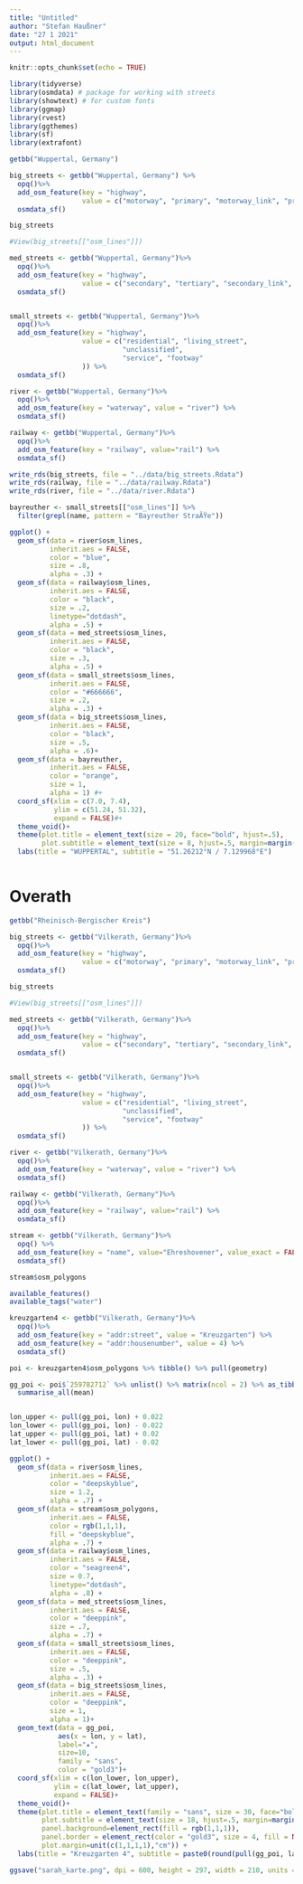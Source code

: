 ---
title: "Untitled"
author: "Stefan Haußner"
date: "27 1 2021"
output: html_document
---

```{r setup, include=FALSE}
knitr::opts_chunk$set(echo = TRUE)
```

```{r}
library(tidyverse)
library(osmdata) # package for working with streets
library(showtext) # for custom fonts
library(ggmap)
library(rvest)
library(ggthemes)
library(sf)
library(extrafont)
```


```{r}
getbb("Wuppertal, Germany")
```


```{r}
big_streets <- getbb("Wuppertal, Germany") %>%
  opq()%>%
  add_osm_feature(key = "highway", 
                  value = c("motorway", "primary", "motorway_link", "primary_link")) %>%
  osmdata_sf()

big_streets

#View(big_streets[["osm_lines"]])
```

```{r}
med_streets <- getbb("Wuppertal, Germany")%>%
  opq()%>%
  add_osm_feature(key = "highway", 
                  value = c("secondary", "tertiary", "secondary_link", "tertiary_link")) %>%
  osmdata_sf()


small_streets <- getbb("Wuppertal, Germany")%>%
  opq()%>%
  add_osm_feature(key = "highway", 
                  value = c("residential", "living_street",
                            "unclassified",
                            "service", "footway"
                  )) %>%
  osmdata_sf()
```

```{r}
river <- getbb("Wuppertal, Germany")%>%
  opq()%>%
  add_osm_feature(key = "waterway", value = "river") %>%
  osmdata_sf()

railway <- getbb("Wuppertal, Germany")%>%
  opq()%>%
  add_osm_feature(key = "railway", value="rail") %>%
  osmdata_sf()
```

```{r}
write_rds(big_streets, file = "../data/big_streets.Rdata")
write_rds(railway, file = "../data/railway.Rdata")
write_rds(river, file = "../data/river.Rdata")
```

```{r}
bayreuther <- small_streets[["osm_lines"]] %>% 
  filter(grepl(name, pattern = "Bayreuther StraÃŸe"))
```


```{r}
ggplot() +
  geom_sf(data = river$osm_lines,
          inherit.aes = FALSE,
          color = "blue",
          size = .8,
          alpha = .3) +
  geom_sf(data = railway$osm_lines,
          inherit.aes = FALSE,
          color = "black",
          size = .2,
          linetype="dotdash",
          alpha = .5) +
  geom_sf(data = med_streets$osm_lines,
          inherit.aes = FALSE,
          color = "black",
          size = .3,
          alpha = .5) +
  geom_sf(data = small_streets$osm_lines,
          inherit.aes = FALSE,
          color = "#666666",
          size = .2,
          alpha = .3) +
  geom_sf(data = big_streets$osm_lines,
          inherit.aes = FALSE,
          color = "black",
          size = .5,
          alpha = .6)+
  geom_sf(data = bayreuther,
          inherit.aes = FALSE,
          color = "orange",
          size = 1,
          alpha = 1) #+
  coord_sf(xlim = c(7.0, 7.4), 
           ylim = c(51.24, 51.32),
           expand = FALSE)#+
  theme_void()+
  theme(plot.title = element_text(size = 20, face="bold", hjust=.5),
        plot.subtitle = element_text(size = 8, hjust=.5, margin=margin(2, 0, 5, 0))) #+
  labs(title = "WUPPERTAL", subtitle = "51.26212°N / 7.129968°E")
  
```

# Overath

```{r}
getbb("Rheinisch-Bergischer Kreis")
```


```{r}
big_streets <- getbb("Vilkerath, Germany")%>%
  opq()%>%
  add_osm_feature(key = "highway", 
                  value = c("motorway", "primary", "motorway_link", "primary_link")) %>%
  osmdata_sf()

big_streets

#View(big_streets[["osm_lines"]])
```

```{r}
med_streets <- getbb("Vilkerath, Germany")%>%
  opq()%>%
  add_osm_feature(key = "highway", 
                  value = c("secondary", "tertiary", "secondary_link", "tertiary_link")) %>%
  osmdata_sf()


small_streets <- getbb("Vilkerath, Germany")%>%
  opq()%>%
  add_osm_feature(key = "highway", 
                  value = c("residential", "living_street",
                            "unclassified",
                            "service", "footway"
                  )) %>%
  osmdata_sf()
```

```{r}
river <- getbb("Vilkerath, Germany")%>%
  opq()%>%
  add_osm_feature(key = "waterway", value = "river") %>%
  osmdata_sf()

railway <- getbb("Vilkerath, Germany")%>%
  opq()%>%
  add_osm_feature(key = "railway", value="rail") %>%
  osmdata_sf()

stream <- getbb("Vilkerath, Germany")%>%
  opq() %>%
  add_osm_feature(key = "name", value="Ehreshovener", value_exact = FALSE) %>%
  osmdata_sf()

stream$osm_polygons
```
 
```{r}
available_features()
available_tags("water")
```



```{r}
kreuzgarten4 <- getbb("Vilkerath, Germany")%>%
  opq()%>%
  add_osm_feature(key = "addr:street", value = "Kreuzgarten") %>% 
  add_osm_feature(key = "addr:housenumber", value = 4) %>% 
  osmdata_sf()

poi <- kreuzgarten4$osm_polygons %>% tibble() %>% pull(geometry)

gg_poi <- poi$`259782712` %>% unlist() %>% matrix(ncol = 2) %>% as_tibble() %>% rename(lon = V1, lat = V2) %>% 
  summarise_all(mean)


lon_upper <- pull(gg_poi, lon) + 0.022
lon_lower <- pull(gg_poi, lon) - 0.022
lat_upper <- pull(gg_poi, lat) + 0.02
lat_lower <- pull(gg_poi, lat) - 0.02
```



```{r}
ggplot() +
  geom_sf(data = river$osm_lines,
          inherit.aes = FALSE,
          color = "deepskyblue",
          size = 1.2,
          alpha = .7) +
  geom_sf(data = stream$osm_polygons,
          inherit.aes = FALSE,
          color = rgb(1,1,1),
          fill = "deepskyblue",
          alpha = .7) + 
  geom_sf(data = railway$osm_lines,
          inherit.aes = FALSE,
          color = "seagreen4",
          size = 0.7,
          linetype="dotdash",
          alpha = .8) +
  geom_sf(data = med_streets$osm_lines,
          inherit.aes = FALSE,
          color = "deeppink",
          size = .7,
          alpha = .7) +
  geom_sf(data = small_streets$osm_lines,
          inherit.aes = FALSE,
          color = "deeppink",
          size = .5,
          alpha = .3) +
  geom_sf(data = big_streets$osm_lines,
          inherit.aes = FALSE,
          color = "deeppink",
          size = 1,
          alpha = 1)+
  geom_text(data = gg_poi,
            aes(x = lon, y = lat), 
            label="★", 
            size=10, 
            family = "sans",
            color = "gold3")+
  coord_sf(xlim = c(lon_lower, lon_upper), 
           ylim = c(lat_lower, lat_upper),
           expand = FALSE)+
  theme_void()+
  theme(plot.title = element_text(family = "sans", size = 30, face="bold", hjust=.5, color ="gold3"),
        plot.subtitle = element_text(size = 18, hjust=.5, margin=margin(2, 0, 5, 0), color = "gold3"),
        panel.background=element_rect(fill = rgb(1,1,1)),
        panel.border = element_rect(color = "gold3", size = 4, fill = NA),
        plot.margin=unit(c(1,1,1,1),"cm")) +
  labs(title = "Kreuzgarten 4", subtitle = paste0(round(pull(gg_poi, lat),6),"°N / ", round(pull(gg_poi, lon),6),"°E"))

ggsave("sarah_karte.png", dpi = 600, height = 297, width = 210, units = "mm")  
```


